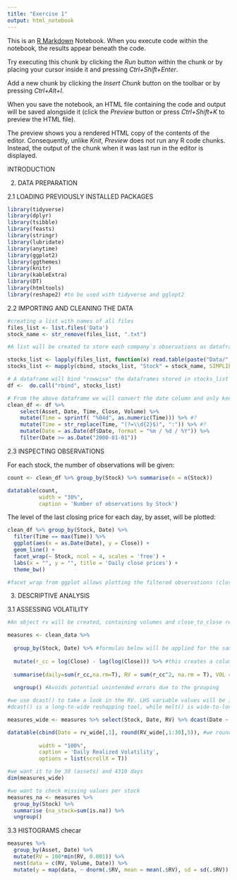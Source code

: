---
title: "Exercise 1"
output: html_notebook
---

This is an [R Markdown](http://rmarkdown.rstudio.com) Notebook. When you execute code within the notebook, the results appear beneath the code. 

Try executing this chunk by clicking the *Run* button within the chunk or by placing your cursor inside it and pressing *Ctrl+Shift+Enter*. 


Add a new chunk by clicking the *Insert Chunk* button on the toolbar or by pressing *Ctrl+Alt+I*.

When you save the notebook, an HTML file containing the code and output will be saved alongside it (click the *Preview* button or press *Ctrl+Shift+K* to preview the HTML file).

The preview shows you a rendered HTML copy of the contents of the editor. Consequently, unlike *Knit*, *Preview* does not run any R code chunks. Instead, the output of the chunk when it was last run in the editor is displayed.

INTRODUCTION

2. DATA PREPARATION

2.1 LOADING PREVIOUSLY INSTALLED PACKAGES

```{r}
library(tidyverse)
library(dplyr)
library(tsibble)
library(feasts)
library(stringr)
library(lubridate)
library(anytime)
library(ggplot2)
library(ggthemes)
library(knitr)
library(kableExtra)
library(DT)
library(htmltools)
library(reshape2) #to be used with tidyverse and gglopt2
```

2.2 IMPORTING AND CLEANING THE DATA

```{r}

#creating a list with names of all files 
files_list <- list.files('Data')
stock_name <- str_remove(files_list, ".txt")

#A list will be created to store each company`s observations as dataframes 

stocks_list <- lapply(files_list, function(x) read.table(paste("Data/",x,sep = ""), header=T, sep = ",")) 
stocks_list <- mapply(cbind, stocks_list, "Stock" = stock_name, SIMPLIFY=F)

# A dataframe will bind "rowwise" the dataframes stored in stocks_list 
df <-  do.call("rbind", stocks_list)

# From the above dataframe we will convert the date column and only keep observations starting in 2000
clean_df <- df %>% 
    select(Asset, Date, Time, Close, Volume) %>%
    mutate(Time = sprintf( "%04d", as.numeric(Time))) %>% #?
    mutate(Time = str_replace(Time, "(?=\\d{2}$)", ":")) %>% #?
    mutate(Date = as.Date(df$Date, format = "%m / %d / %Y")) %>% 
    filter(Date >= as.Date("2000-01-01")) 

```

2.3 INSPECTING OBSERVATIONS

For each stock, the number of observations will be given:

```{R}
count <- clean_df %>% group_by(Stock) %>% summarise(n = n(Stock))

datatable(count, 
          width = "30%", 
          caption = 'Number of observations by Stock')
```

The level of the last closing price for each day, by asset, will be plotted:

```{R}
clean_df %>% group_by(Stock, Date) %>% 
  filter(Time == max(Time)) %>% 
  ggplot(aes(x = as.Date(Date), y = Close)) +
  geom_line() +
  facet_wrap(~ Stock, ncol = 4, scales = 'free') + 
  labs(x = "", y = "", title = 'Daily close prices') +
  theme_bw()

#facet_wrap from ggplot allows plotting the filtered observations (closing price evolving through the last minute of each day) in different graphs (one for each stock), with four columns per row

```
3. DESCRIPTIVE ANALYSIS

3.1 ASSESSING VOLATILITY
```{r}
#An object rv will be created, containing volumes and close_to_close returns

measures <- clean_data %>% 
  
  group_by(Stock, Date) %>% #formulas below will be applied for the same stock between dates 
  
  mutate(r_cc = log(Close) - lag(log(Close))) %>% #this creates a column where, for a stock at a certain minute of a day, the rate of change of the closing price with respect to that price in the previous minute is returned?
  
  summarise(daily=sum(r_cc,na.rm=T), RV = sum(r_cc^2, na.rm = T), VOL = sum(Volume)) %>% #for each stock and day we obtain three variables: daily, which is the accumulated closed-to-closed returns, RV, which is the accumulated SQUARED closed-to-closed returns, and VOL, which sums the volumes of the minutes of that day. 
  
  ungroup() #Avoids potential unintended errors due to the grouping

#we use dcast() to take a look in the RV. LHS variable values will be in rows. RHS variables values will become column names. fun.aggregate(value.var) will be cell values. datatable() is then a table made to contain values from dcast()
#dcast() is a long-to-wide reshapping tool, while melt() is wide-to-long

measures_wide <- measures %>% select(Stock, Date, RV) %>% dcast(Date ~ Stock, value.var = 'RV')

datatable(cbind(Date = rv_wide[,1], round(RV_wide[,1:30],5)), #we round the numbers to contain 5 digits
          
          width = "100%", 
          caption = 'Daily Realized Volatility',
          options = list(scrollX = T))

#we want it to be 30 (assets) and 4310 days
dim(measures_wide) 

#we want to check missing values per stock 
measures_na <- measures %>%
  group_by(Stock) %>%
  summarise (na_stock=sum(is.na)) %>%
  ungroup()
```

3.3 HISTOGRAMS checar

```{r}
measures %>% 
  group_by(Asset, Date) %>% 
  mutate(RV = 100*min(RV, 0.001)) %>%
  nest(data = c(RV, Volume, Date)) %>% 
  mutate(y = map(data, ~ dnorm(.$RV, mean = mean(.$RV), sd = sd(.$RV)) * 0.001 * sum(!is.na(.$RV)))) %>% 

```
